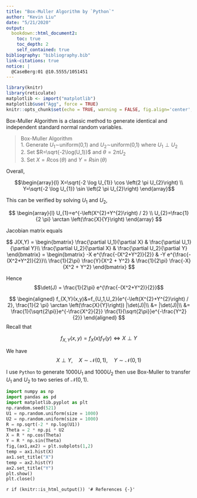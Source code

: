 ```yaml
---
title: "Box-Muller Algorithm by `Python`"
author: "Kevin Liu"
date: "5/21/2020"
output: 
  bookdown::html_document2:
    toc: true
    toc_depth: 2
    self_contained: true
bibliography: "bibliography.bib"
link-citations: true
notice: | 
  @CaseBerg:01 @10.5555/1051451
---
```


```r
library(knitr)
library(reticulate)
matplotlib <- import("matplotlib")
matplotlib$use("Agg", force = TRUE)
knitr::opts_chunk$set(echo = TRUE, warning = FALSE, fig.align='center',python = reticulate::eng_python, fig.width = 12,fig.height = 6, eval = TRUE)
```

Box-Muller Algorithm is a classic method to generate identical and independent standard normal random variables.

>Box-Muller Algorithm<br>
1. Generate $U_1\sim$uniform(0,1) and $U_2\sim$uniform(0,1) where $U_1\perp U_2$<br>
2. Set $R=\sqrt{-2\log(U_1)}$ and $\theta = 2\pi U_2$<br>
3. Set $X = R\cos(\theta)$ and $Y = R\sin(\theta)$

Overall,

$$\begin{array}{l}
X=\sqrt{-2 \log U_{1}} \cos \left(2 \pi U_{2}\right) \\
Y=\sqrt{-2 \log U_{1}} \sin \left(2 \pi U_{2}\right)
\end{array}$$

This can be verified by solving $U_1$ and $U_2$,

$$
\begin{array}{l}
U_{1}=e^{-\left(X^{2}+Y^{2}\right) / 2} \\
U_{2}=\frac{1}{2 \pi} \arctan \left(\frac{X}{Y}\right)
\end{array}
$$

Jacobian matrix equals

$$
J(X,Y) = \begin{bmatrix}
\frac{\partial U_1}{\partial X} & \frac{\partial U_1}{\partial Y}\\
\frac{\partial U_2}{\partial X} & \frac{\partial U_2}{\partial Y}
\end{bmatrix} =
\begin{bmatrix}
-X e^{\frac{-(X^2+Y^2)}{2}}  & -Y e^{\frac{-(X^2+Y^2)}{2}}\\
\frac{1}{2\pi} \frac{Y}{X^2 + Y^2} & \frac{1}{2\pi} \frac{-X}{X^2 + Y^2}
\end{bmatrix}
$$

Hence $$\det(J) = \frac{1}{2\pi} e^{\frac{-(X^2+Y^2)}{2}}$$

$$
\begin{aligned}
f_{X,Y}(x,y)&=f_{U_1,U_2}(e^{-\left(X^{2}+Y^{2}\right) / 2}, \frac{1}{2 \pi} \arctan \left(\frac{X}{Y}\right)) |\det(J)|\\
&= |\det(J)|\\
&= \frac{1}{\sqrt{2\pi}}e^{-\frac{X^2}{2}} \frac{1}{\sqrt{2\pi}}e^{-\frac{Y^2}{2}}
\end{aligned}
$$
Recall that

$$f_{X,Y}(x,y)= f_{X}(x)f_{Y}(y) \Leftrightarrow X\perp Y$$

We have $$X\perp Y, \quad X \sim \mathcal{N}(0,1),\quad Y\sim \mathcal{N}(0,1)$$

I use `Python` to generate $1000 U_1$ and $1000 U_2$ then use Box-Muller to transfer $U_1$ and $U_2$ to two series of $\mathcal{N}(0,1)$.

```python
import numpy as np
import pandas as pd
import matplotlib.pyplot as plt
np.random.seed(521)
U1 = np.random.uniform(size = 1000)
U2 = np.random.uniform(size = 1000)
R = np.sqrt(-2 * np.log(U1))
Theta = 2 * np.pi * U2
X = R * np.cos(Theta)
Y = R * np.sin(Theta)
fig,(ax1,ax2) = plt.subplots(1,2)
temp = ax1.hist(X)
ax1.set_title("X")
temp = ax2.hist(Y)
ax2.set_title("Y")
plt.show()
plt.close()
```

`r if (knitr::is_html_output()) '# References {-}'`
